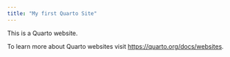 ```yaml
---
title: "My first Quarto Site"
---
```


This is a Quarto website.

To learn more about Quarto websites visit <https://quarto.org/docs/websites>.
